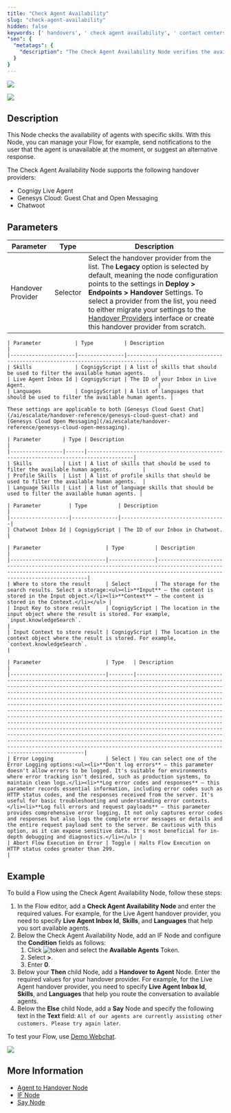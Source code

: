 ```yaml
---
title: "Check Agent Availability"
slug: "check-agent-availability"
hidden: false
keywords: [' handovers', ' check agent availability', ' contact centers', ' handover providers']
"seo": {
  "metatags": {
    "description": "The Check Agent Availability Node verifies the availability of agents with specific skills. With this Node, you can manage your Flow, for example, send notifications to the user that the agent is unavailable at the moment or suggest an alternative response."
  }
}
---
```


<a href="/release-notes/4.97"><img noZoom src="https://img.shields.io/badge/Updated in-v4.97-blue.svg" /></a>


<Frame>
  <img class="image-center" src="/_assets/ai/develop/node-reference/services/check-agent-availability.png" style={{ width: 'auto' }} />
</Frame>

## Description

This Node checks the availability of agents with specific skills. 
With this Node, you can manage your Flow,
for example, send notifications to the user that the agent is unavailable at the moment,
or suggest an alternative response.

The Check Agent Availability Node supports the following handover providers:

- Cognigy Live Agent
- Genesys Cloud: Guest Chat and Open Messaging
- Chatwoot

## Parameters

| Parameter         | Type     | Description                                                                                                                                                                                                                                                                                                                                                                                      |
|-------------------|----------|--------------------------------------------------------------------------------------------------------------------------------------------------------------------------------------------------------------------------------------------------------------------------------------------------------------------------------------------------------------------------------------------------|
| Handover Provider | Selector | Select the handover provider from the list. The **Legacy** option is selected by default, meaning the node configuration points to the settings in **Deploy > Endpoints > Handover** Settings. To select a provider from the list, you need to either migrate your settings to the [Handover Providers](/ai/escalate/migration) interface or create this handover provider from scratch. |

<AccordionGroup>
  <Accordion title="Live Agent">

    | Parameter           | Type          | Description                                                                   |
    |---------------------|---------------|-------------------------------------------------------------------------------|
    | Skills              | CognigyScript | A list of skills that should be used to filter the available human agents.    |
    | Live Agent Inbox Id | CognigyScript | The ID of your Inbox in Live Agent.                                           |
    | Languages           | CognigyScript | A list of languages that should be used to filter the available human agents. |
  </Accordion>

  <Accordion title="Genesys Cloud">

    These settings are applicable to both [Genesys Cloud Guest Chat](/ai/escalate/handover-reference/genesys-cloud-guest-chat) and [Genesys Cloud Open Messaging](/ai/escalate/handover-reference/genesys-cloud-open-messaging).

    | Parameter       | Type | Description                                                                         |
    |-----------------|------|-------------------------------------------------------------------------------------|
    | Skills          | List | A list of skills that should be used to filter the available human agents.          |
    | Profile Skills  | List | A list of profile skills that should be used to filter the available human agents.  |
    | Language Skills | List | A list of language skills that should be used to filter the available human agents. |
    
  </Accordion>

  <Accordion title="Chatwoot">

    | Parameter         | Type          | Description                      |
    |-------------------|---------------|----------------------------------|
    | Chatwoot Inbox Id | CognigyScript | The ID of our Inbox in Chatwoot. |
  </Accordion>

  <Accordion title="Storage Options">

    | Parameter                     | Type          | Description                                                                                                                                                                               |
    |-------------------------------|---------------|-------------------------------------------------------------------------------------------------------------------------------------------------------------------------------------------|
    | Where to store the result     | Select        | The storage for the search results. Select a storage:<ul><li>**Input** — the content is stored in the Input object.</li><li>**Context** — the content is stored in the Context.</li></ul> |
    | Input Key to store result     | CognigyScript | The location in the input object where the result is stored. For example, `input.knowledgeSearch`.                                                                                        |
    | Input Context to store result | CognigyScript | The location in the context object where the result is stored. For example, `context.knowledgeSearch`.                                                                                    |
  </Accordion>

  <Accordion title="Error Handling">

    | Parameter                     | Type   | Description                                                                                                                                                                                                                                                                                                                                                                                                                                                                                                                                                                                                                                                                                                                                                                                                                                                                                                                 |
    |-------------------------------|--------|-----------------------------------------------------------------------------------------------------------------------------------------------------------------------------------------------------------------------------------------------------------------------------------------------------------------------------------------------------------------------------------------------------------------------------------------------------------------------------------------------------------------------------------------------------------------------------------------------------------------------------------------------------------------------------------------------------------------------------------------------------------------------------------------------------------------------------------------------------------------------------------------------------------------------------|
    | Error Logging                 | Select | You can select one of the Error Logging options:<ul><li>**Don't log errors** — this parameter doesn't allow errors to be logged. It's suitable for environments where error tracking isn't desired, such as production systems, to maintain clean logs.</li><li>**Log error codes and responses** — this parameter records essential information, including error codes such as HTTP status codes, and the responses received from the server. It's useful for basic troubleshooting and understanding error contexts.</li><li>**Log full errors and request payloads** — this parameter provides comprehensive error logging. It not only captures error codes and responses but also logs the complete error messages or details and the entire request payload sent to the server. Be cautious with this option, as it can expose sensitive data. It's most beneficial for in-depth debugging and diagnostics.</li></ul> |
    | Abort Flow Execution on Error | Toggle | Halts Flow Execution on HTTP status codes greater than 299.                                                                                                                                                                                                                                                                                                                                                                                                                                                                                                                                                                                                                                                                                                                                                                                                                                                                 |
  </Accordion>
</AccordionGroup>

## Example

To build a Flow using the Check Agent Availability Node, follow these steps:

1. In the Flow editor, add a **Check Agent Availability Node** and enter the required values. For example, for the Live Agent handover provider, you need to specify **Live Agent Inbox Id**, **Skills**, and **Languages** that help you sort available agents.
2. Below the Check Agent Availability Node, add an IF Node and configure the **Condition** fields as follows:
    1. Click ![token](/_assets/icons/black-and-white/token.svg) and select the **Available Agents** Token.
    2. Select **>**.
    3. Enter **0**.
3. Below your **Then** child Node, add a **Handover to Agent** Node. Enter the required values for your handover provider. For example, for the Live Agent handover provider, you need to specify **Live Agent Inbox Id**, **Skills**, and **Languages** that help you route the conversation to available agents.
4. Below the **Else** child Node, add a **Say** Node and specify the following text in the **Text** field: `All of our agents are currently assisting other customers. Please try again later`. 

To test your Flow, use [Demo Webchat](/webchat/demo).

<Frame>
  <img class="image-center" src="/_assets/ai/develop/node-reference/services/check-agent-availability-flow.png" style={{ width: 'auto' }} />
</Frame>

## More Information

- [Agent to Handover Node](/ai/escalate/handover-reference/live-agent)
- [IF Node](/ai/agents/develop/node-reference/logic/if)
- [Say Node](/ai/agents/develop/node-reference/basic/say)